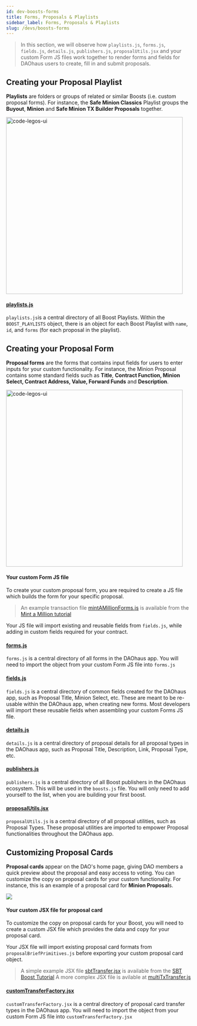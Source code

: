 ```yaml
---
id: dev-boosts-forms
title: Forms, Proposals & Playlists
sidebar_label: Forms, Proposals & Playlists
slug: /devs/boosts-forms
---
```


> In this section, we will observe how `playlists.js`, `forms.js`, `fields.js`, `details.js`, `publishers.js`, `proposalUtils.jsx` and your custom Form JS files work together to render forms and fields for DAOhaus users to create, fill in and submit proposals. 

## Creating your Proposal Playlist 

**Playlists** are folders or groups of related or similar Boosts (i.e. custom proposal forms). For instance, the **Safe Minion Classics** Playlist groups the **Buyout**, **Minion** and **Safe Minion TX Builder Proposals** together. 

<img src="https://i.imgur.com/7qZZRy9.png" alt="code-legos-ui" width="480"/>

#### [**playlists.js**](https://github.com/HausDAO/daohaus-app/blob/bf28463c835d69ad0a85bde432d0d873622ac314/src/data/playlists.js)

 `playlists.js`is a central directory of all Boost Playlists. Within the `BOOST_PLAYLISTS` object, there is an object for each Boost Playlist with `name`, `id`, and `forms` (for each proposal in the playlist).

## Creating your Proposal Form

**Proposal forms** are the forms that contains input fields for users to enter inputs for your custom functionality. For instance, the Minion Proposal contains some standard fields such as **Title**, **Contract Function, Minion Select, Contract Address, Value, Forward Funds** and **Description**.

<img src="https://i.imgur.com/NB7KNyH.png" alt="code-legos-ui" width="480"/>

#### **Your custom Form JS file** 

To create your custom proposal form, you are required to create a JS file which builds the form for your specific proposal. 

> An example transaction file [mintAMillionForms.js](https://github.com/HausDAO/daohaus-app/blob/9698ba8a9535f7b85f84553aa6defb9181604f44/src/data/formLegos/mintAMillionForms.js) is available from the [Mint a Million tutorial](/docs/devs/build-a-boost/)

Your JS file will import existing and reusable fields from `fields.js`, while adding in custom fields required for your contract.

#### [**forms.js**](https://github.com/HausDAO/daohaus-app/blob/develop/src/data/formLegos/forms.js)

`forms.js` is a central directory of all forms in the DAOhaus app. You will need to import the object from your custom Form JS file into `forms.js` 

#### [**fields.js**](https://github.com/HausDAO/daohaus-app/blob/develop/src/data/fields.js)

`fields.js` is a central directory of common fields created for the DAOhaus app, such as Proposal Title, Minion Select, etc. These are meant to be re-usable within the DAOhaus app, when creating new forms. Most developers will import these reusable fields when assembling your custom Forms JS file. 

#### [**details.js**](https://github.com/HausDAO/daohaus-app/blob/develop/src/data/details.js)

`details.js` is a central directory of proposal details for all proposal types in the DAOhaus app, such as Proposal Title, Description, Link, Proposal Type, etc. 

#### [**publishers.js**](https://github.com/HausDAO/daohaus-app/blob/develop/src/data/publishers.js)

`publishers.js` is a central directory of all Boost publishers in the DAOhaus ecosystem. This will be used in the `boosts.js` file. You will only need to add yourself to the list, when you are building your first boost. 

#### [**proposalUtils.jsx**](https://github.com/HausDAO/daohaus-app/blob/develop/src/utils/proposalUtils.jsx) 

`proposalUtils.js` is a central directory of all proposal utilities, such as Proposal Types. These proposal utilities are imported to empower Proposal functionalities throughout the DAOhaus app. 

## Customizing Proposal Cards

**Proposal cards** appear on the DAO's home page, giving DAO members a quick preview about the proposal and easy access to voting. You can customize the copy on proposal cards for your custom functionality. For instance, this is an example of a proposal card for **Minion Proposal**s.

![](https://i.imgur.com/9C7ExY8.png)

#### Your custom JSX file for proposal card 

To customize the copy on proposal cards for your Boost, you will need to create a custom JSX file which provides the data and copy for your proposal card. 

Your JSX file will import existing proposal card formats from `proposalBriefPrimitives.js` before exporting your custom proposal card object.

> A simple example JSX file [sbtTransfer.jsx](https://github.com/HausDAO/daohaus-app/blob/680707bf893075bf27f993c6e08cf88f7fe012e0/src/proposalBuilder/sbtTransfer.jsx) is available from the [SBT Boost Tutorial](https://www.youtube.com/watch?v=HGIsBsfeoGY)
> A more complex JSX file is avilable at [multiTxTransfer.js](https://github.com/HausDAO/daohaus-app/blob/df34b74952ed39c8d46d54c1794f47a771e9996e/src/proposalBuilder/multiTxTransfer.jsx)

#### [**customTransferFactory.jsx**](https://github.com/HausDAO/daohaus-app/blob/680707bf893075bf27f993c6e08cf88f7fe012e0/src/proposalBuilder/customTransferFactory.jsx)

`customTransferFactory.jsx` is a central directory of proposal card transfer types in the DAOhaus app. You will need to import the object from your custom Form JS file into `customTransferFactory.jsx`
